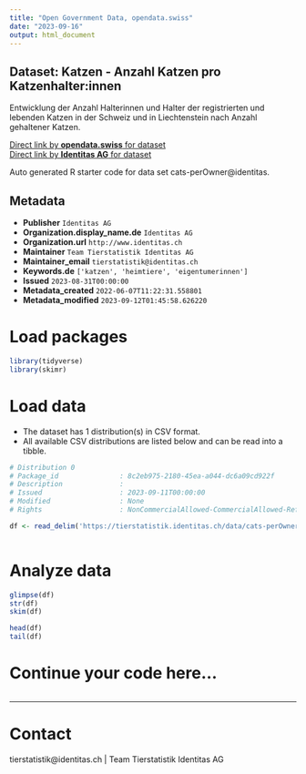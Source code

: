 ```yaml
---
title: "Open Government Data, opendata.swiss"
date: "2023-09-16"
output: html_document
---
```


## Dataset: Katzen - Anzahl Katzen pro Katzenhalter:innen

Entwicklung der Anzahl Halterinnen und Halter der registrierten und lebenden Katzen in der Schweiz und in Liechtenstein nach Anzahl gehaltener Katzen.

[Direct link by **opendata.swiss** for dataset](https://opendata.swiss/de/dataset/katzen-katzenhalter-innen-nach-anzahl-katzen)<br>
[Direct link by **Identitas AG** for dataset](https://tierstatistik.identitas.ch/)

Auto generated R starter code for data set cats-perOwner@identitas.

## Metadata

- **Publisher** `Identitas AG`
- **Organization.display_name.de** `Identitas AG`
- **Organization.url** `http://www.identitas.ch`
- **Maintainer** `Team Tierstatistik Identitas AG`
- **Maintainer_email** `tierstatistik@identitas.ch`
- **Keywords.de** `['katzen', 'heimtiere', 'eigentumerinnen']`
- **Issued** `2023-08-31T00:00:00`
- **Metadata_created** `2022-06-07T11:22:31.558801`
- **Metadata_modified** `2023-09-12T01:45:58.626220`


# Load packages

```r

library(tidyverse)
library(skimr)

```

# Load data

-   The dataset has 1 distribution(s) in CSV format.
-   All available CSV distributions are listed below and can be read into a tibble.

```r

# Distribution 0
# Package_id               : 8c2eb975-2180-45ea-a044-dc6a09cd922f
# Description              : 
# Issued                   : 2023-09-11T00:00:00
# Modified                 : None
# Rights                   : NonCommercialAllowed-CommercialAllowed-ReferenceRequired

df <- read_delim('https://tierstatistik.identitas.ch/data/cats-perOwner.csv')



```

# Analyze data

```r

glimpse(df)
str(df)
skim(df)

head(df)
tail(df)

```

# Continue your code here...

```r

```

------------------------------------------------------------------------

# Contact

tierstatistik@identitas.ch | Team Tierstatistik Identitas AG
